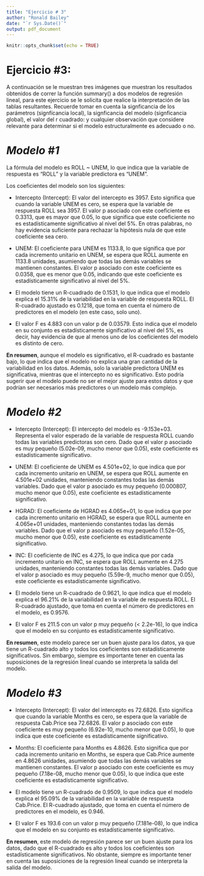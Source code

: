```yaml
---
title: "Ejercicio # 3"
author: "Ronald Bailey"
date: "`r Sys.Date()`"
output: pdf_document
---
```


```r
knitr::opts_chunk$set(echo = TRUE)
```



# **Ejercicio #3:**
A continuación se le muestran tres imágenes que muestran los
resultados obtenidos de correr la función summary() a dos modelos de
regresión lineal, para este ejercicio se le solicita que realice la
interpretación de las tablas resultantes. Recuerde tomar en cuenta la
signficancia de los parámetros (signfícancia local), la signficancia del
modelo (signficancia global), el valor del r cuadrado: y cualquier observación que
considere relevante para determinar si el modelo estructuralmente es
adecuado o no.



# ***Modelo #1***


La fórmula del modelo es ROLL ~ UNEM, lo que indica que la variable de respuesta es "ROLL" y la variable predictora es "UNEM".

Los coeficientes del modelo son los siguientes:

- Intercepto (Intercept): El valor del intercepto es 3957. Esto significa que cuando la variable UNEM es cero, se espera que la variable de respuesta ROLL sea 3957. El valor p asociado con este coeficiente es 0.3313, que es mayor que 0.05, lo que significa que este coeficiente no es estadísticamente significativo al nivel del 5%. En otras palabras, no hay evidencia suficiente para rechazar la hipótesis nula de que este coeficiente sea cero.

- UNEM: El coeficiente para UNEM es 1133.8, lo que significa que por cada incremento unitario en UNEM, se espera que ROLL aumente en 1133.8 unidades, asumiendo que todas las demás variables se mantienen constantes. El valor p asociado con este coeficiente es 0.0358, que es menor que 0.05, indicando que este coeficiente es estadísticamente significativo al nivel del 5%.

- El modelo tiene un R-cuadrado de 0.1531, lo que indica que el modelo explica el 15.31% de la variabilidad en la variable de respuesta ROLL. El R-cuadrado ajustado es 0.1218, que toma en cuenta el número de predictores en el modelo (en este caso, solo uno).

- El valor F es 4.883 con un valor p de 0.03579. Esto indica que el modelo en su conjunto es estadísticamente significativo al nivel del 5%, es decir, hay evidencia de que al menos uno de los coeficientes del modelo es distinto de cero.

**En resumen**, aunque el modelo es significativo, el R-cuadrado es bastante bajo, lo que indica que el modelo no explica una gran cantidad de la variabilidad en los datos. Además, solo la variable predictora UNEM es significativa, mientras que el intercepto no es significativo. Esto podría sugerir que el modelo puede no ser el mejor ajuste para estos datos y que podrían ser necesarios más predictores o un modelo más complejo.



# ***Modelo #2***

- Intercepto (Intercept): El intercepto del modelo es -9.153e+03. Representa el valor esperado de la variable de respuesta ROLL cuando todas las variables predictoras son cero. Dado que el valor p asociado es muy pequeño (5.02e-09, mucho menor que 0.05), este coeficiente es estadísticamente significativo.

- UNEM: El coeficiente de UNEM es 4.501e+02, lo que indica que por cada incremento unitario en UNEM, se espera que ROLL aumente en 4.501e+02 unidades, manteniendo constantes todas las demás variables. Dado que el valor p asociado es muy pequeño (0.000807, mucho menor que 0.05), este coeficiente es estadísticamente significativo.

- HGRAD: El coeficiente de HGRAD es 4.065e+01, lo que indica que por cada incremento unitario en HGRAD, se espera que ROLL aumente en 4.065e+01 unidades, manteniendo constantes todas las demás variables. Dado que el valor p asociado es muy pequeño (1.52e-05, mucho menor que 0.05), este coeficiente es estadísticamente significativo.

- INC: El coeficiente de INC es 4.275, lo que indica que por cada incremento unitario en INC, se espera que ROLL aumente en 4.275 unidades, manteniendo constantes todas las demás variables. Dado que el valor p asociado es muy pequeño (5.59e-9, mucho menor que 0.05), este coeficiente es estadísticamente significativo.

- El modelo tiene un R-cuadrado de 0.9621, lo que indica que el modelo explica el 96.21% de la variabilidad en la variable de respuesta ROLL. El R-cuadrado ajustado, que toma en cuenta el número de predictores en el modelo, es 0.9576.

- El valor F es 211.5 con un valor p muy pequeño (< 2.2e-16), lo que indica que el modelo en su conjunto es estadísticamente significativo.

**En resumen**, este modelo parece ser un buen ajuste para los datos, ya que tiene un R-cuadrado alto y todos los coeficientes son estadísticamente significativos. Sin embargo, siempre es importante tener en cuenta las suposiciones de la regresión lineal cuando se interpreta la salida del modelo.

# ***Modelo #3***

- Intercepto (Intercept): El valor del intercepto es 72.6826. Esto significa que cuando la variable Months es cero, se espera que la variable de respuesta Cab.Price sea 72.6826. El valor p asociado con este coeficiente es muy pequeño (6.92e-10, mucho menor que 0.05), lo que indica que este coeficiente es estadísticamente significativo.

- Months: El coeficiente para Months es 4.8626. Esto significa que por cada incremento unitario en Months, se espera que Cab.Price aumente en 4.8626 unidades, asumiendo que todas las demás variables se mantienen constantes. El valor p asociado con este coeficiente es muy pequeño (7.18e-08, mucho menor que 0.05), lo que indica que este coeficiente es estadísticamente significativo.

- El modelo tiene un R-cuadrado de 0.9509, lo que indica que el modelo explica el 95.09% de la variabilidad en la variable de respuesta Cab.Price. El R-cuadrado ajustado, que toma en cuenta el número de predictores en el modelo, es 0.946.

- El valor F es 193.6 con un valor p muy pequeño (7.181e-08), lo que indica que el modelo en su conjunto es estadísticamente significativo.

**En resumen**, este modelo de regresión parece ser un buen ajuste para los datos, dado que el R-cuadrado es alto y todos los coeficientes son estadísticamente significativos. No obstante, siempre es importante tener en cuenta las suposiciones de la regresión lineal cuando se interpreta la salida del modelo.
